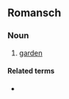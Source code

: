 ==Romansch==

===Noun===
{{infl|rm|noun|gender=m|plural|curtins}}

# [[garden]]

====Related terms====
* {{l|rm|iert}} {{i|a fruit or vegetable garden}}